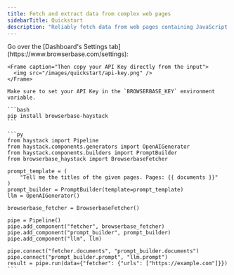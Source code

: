 ```yaml
---
title: Fetch and extract data from complex web pages
sidebarTitle: Quickstart
description: "Reliably fetch data from web pages containing JavaScript or anti-bots mechanisms."
---
```



<Steps titleSize="h3">
  <Step title="Get your API Key">
    Go over the [Dashboard's Settings tab](https://www.browserbase.com/settings):

    <Frame caption="Then copy your API Key directly from the input">
      <img src="/images/quickstart/api-key.png" />
    </Frame>

    Make sure to set your API Key in the `BROWSERBASE_KEY` environment variable.

  </Step>

  <Step title="Install the Browserbase Haystack integration package">

    ```bash
    pip install browserbase-haystack
    ```

  </Step>

  <Step title="Import and configure BrowserbaseFetcher">

    
    ```py
    from haystack import Pipeline
    from haystack.components.generators import OpenAIGenerator
    from haystack.components.builders import PromptBuilder
    from browserbase_haystack import BrowserbaseFetcher

    prompt_template = (
        "Tell me the titles of the given pages. Pages: {{ documents }}"
    )
    prompt_builder = PromptBuilder(template=prompt_template)
    llm = OpenAIGenerator()

    browserbase_fetcher = BrowserbaseFetcher()

    pipe = Pipeline()
    pipe.add_component("fetcher", browserbase_fetcher)
    pipe.add_component("prompt_builder", prompt_builder)
    pipe.add_component("llm", llm)

    pipe.connect("fetcher.documents", "prompt_builder.documents")
    pipe.connect("prompt_builder.prompt", "llm.prompt")
    result = pipe.run(data={"fetcher": {"urls": ["https://example.com"]}})
    ```

  </Step>
</Steps>
